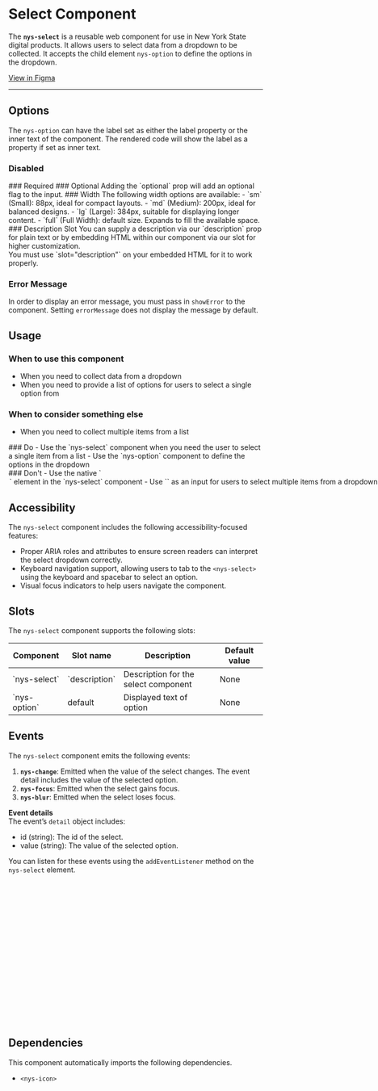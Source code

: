 
<Meta of={NysSelectStories} title="Components/Select/Documentation" />

# Select **Component**

The **`nys-select`** is a reusable web component for use in New York State digital products. It allows users to select data from a dropdown to be collected. It accepts the child element `nys-option` to define the options in the dropdown.

<div className="nys-grid-row nys-grid-gap-1">
  <nys-badge label="Stable" prefixIcon="code"></nys-badge>
  <nys-badge
    prefixIcon
    prefixLabel="WCAG 2.2"
    label="AA"
    intent="success"
  ></nys-badge>
  <p className="pill pill--uikit"><a target="_blank" href="https://www.figma.com/design/U2QpuSUXRTxbgG64Fzi9bu?node-id=3981-9877">View in Figma</a></p>
</div>

***

<Canvas of={NysSelectStories.Basic} />

<Controls />

## Options
The `nys-option` can have the label set as either the label property or the inner text of the component. The rendered code will show the label as a property if set as inner text.
<Canvas of={NysSelectStories.OptionsLabelSlot} />
### Disabled
<Canvas of={NysSelectStories.Disabled} />
### Required
<Canvas of={NysSelectStories.Required} />
### Optional
Adding the `optional` prop will add an optional flag to the input.
<Canvas of={NysSelectStories.Optional} />
### Width
The following width options are available:
- `sm` (Small): 88px, ideal for compact layouts.
- `md` (Medium): 200px, ideal for balanced designs.
- `lg` (Large): 384px, suitable for displaying longer content.
- `full` (Full Width): default size. Expands to fill the available space.
<Canvas of={NysSelectStories.Width} />
### Description Slot
You can supply a description via our `description` prop for plain text or by embedding HTML within our component via our slot for higher customization.

<div style={{ display: 'flex', gap: '10px', verticalAlign: 'middle', alignItems: 'center'}}>  <nys-icon name="info" size="xl" style={{margin: '20px 0' }}></nys-icon> You must use `slot="description"` on your embedded HTML for it to work properly. </div>
<Canvas of={NysSelectStories.DescriptionSlot} />

### Error Message
In order to display an error message, you must pass in `showError` to the component. Setting `errorMessage` does not display the message by default.
<Canvas of={NysSelectStories.ErrorMessage} />

## Usage

### When to use this component
- When you need to collect data from a dropdown
- When you need to provide a list of options for users to select a single option from

### When to consider something else
- When you need to collect multiple items from a list

<div className="nys-grid-row nys-grid-gap-lg">
  <div className="nys-mobile-lg:nys-grid-col">
    <div className="usage-card usage-card--do">
      ### <nys-icon name="check_circle" color="var(--nys-color-success)" /> Do
      - Use the `nys-select` component when you need the user to select a single item from a list
      - Use the `nys-option` component to define the options in the dropdown
    </div>
  </div>
  <div className="nys-mobile-lg:nys-grid-col">
    <div className="usage-card usage-card--dont">
      ### <nys-icon name="error" color="var(--nys-color-danger)" /> Don't
      - Use the native `<option>` element in the `nys-select` component
      - Use `<nys-select multiple>` as an input for users to select multiple items from a dropdown. Consider a [checkbox group](?path=/docs/components-checkbox--docs) instead. More guidance from the <a className="usage-link" target="_blank" href="https://designsystem.digital.gov/components/select/#when-to-consider-something-else">US Web Design System</a>.
    </div>
  </div>
</div>

## Accessibility

The `nys-select` component includes the following accessibility-focused features:

- Proper ARIA roles and attributes to ensure screen readers can interpret the select dropdown correctly.
- Keyboard navigation support, allowing users to tab to the `<nys-select>` using the keyboard and spacebar to select an option.
- Visual focus indicators to help users navigate the component.

## Slots

The `nys-select` component supports the following slots:
<table>
    <thead>
    <tr>
        <th>Component</th>
        <th>Slot name</th>
        <th>Description</th>
        <th>Default value</th>
    </tr>
    </thead>
    <tbody>
    <tr>
        <td>`nys-select`</td>
        <td>`description`</td>
        <td>Description for the select component</td>
        <td>None</td>
    </tr>
    <tr>
        <td>`nys-option`</td>
        <td>default</td>
        <td>Displayed text of option</td>
        <td>None</td>
    </tr>
    </tbody>
</table>

## Events
The `nys-select` component emits the following events:

1. **`nys-change`**: Emitted when the value of the select changes. The event detail includes the value of the selected option.
2. **`nys-focus`**: Emitted when the select gains focus.
3. **`nys-blur`**: Emitted when the select loses focus.

**Event details** \
The event’s `detail` object includes:
- id (string): The id of the select.
- value (string): The value of the selected option.

You can listen for these events using the `addEventListener` method on the `nys-select` element.

```js

//Select the select component
const select = document.querySelector('nys-select');

//Listen for the 'nys-change' event
select.addEventListener('nys-change', (event) => {
  const { id, value } = event.detail;
  console.log(`Select (${id}) changed to: ${value}`);
});

//Listen for the 'focus' event
select.addEventListener('nys-focus', () => {
  console.log('Select is focused');
});

//Listen for the 'nys-blur' event
select.addEventListener('nys-blur', () => {
  console.log('Select lost focus');
});

```

## Dependencies
This component automatically imports the following dependencies.
- `<nys-icon>`
